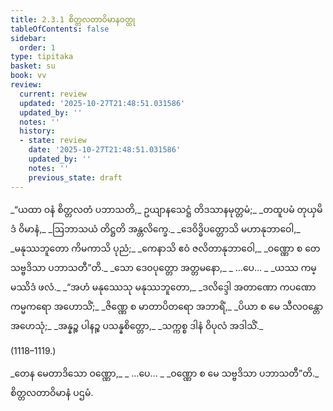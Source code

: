 ```yaml
---
title: 2.3.1 စိတ္တလတာဝိမာနဝတ္ထု
tableOfContents: false
sidebar:
  order: 1
type: tipitaka
basket: su
book: vv
review:
  current: review
  updated: '2025-10-27T21:48:51.031586'
  updated_by: ''
  notes: ''
  history:
  - state: review
    date: '2025-10-27T21:48:51.031586'
    updated_by: ''
    notes: ''
    previous_state: draft
---
```



<ReviewStatus review={frontmatter.review} showDetails={true} />

<HypothesisAnnotation frontmatter={frontmatter} />

<DynamicBreadcrumb />

<Division number="1114" book="vv" e="ch" v="19" p="103">

<Paragraph number="963" type="verses" book="vv">
_“ယထာ ဝနံ စိတ္တလတံ ပဘာသတိ,_  
ဥယျာနသေဋ္ဌံ တိဒသာနမုတ္တမံ;_  
_တထူပမံ တုယှမိဒံ ဝိမာနံ,_  
_ဩဘာသယံ တိဋ္ဌတိ အန္တလိက္ခေ._  

</Paragraph>

</Division>
<Division number="1115" book="vv" e="ch" v="19" p="103">

<Paragraph number="964" type="verses" book="vv">
_ဒေဝိဒ္ဓိပတ္တောသိ မဟာနုဘာဝေါ,_  
_မနုဿဘူတော ကိမကာသိ ပုညံ;_  
_ကေနာသိ ဧဝံ ဇလိတာနုဘာဝေါ,_  
_ဝဏ္ဏော စ တေ သဗ္ဗဒိသာ ပဘာသတီ”တိ._  

</Paragraph>

</Division>
<Division number="1116" book="vv" e="ch" v="19" p="103">

<Paragraph number="965" type="verses" book="vv">
_သော ဒေဝပုတ္တော အတ္တမနော,_  
_ …ပေ… _  
_ယဿ ကမ္မဿိဒံ ဖလံ._  

</Paragraph>

</Division>
<Division number="1117" book="vv" e="ch" v="19" p="103">

<Paragraph number="966" type="verses" book="vv">
_“အဟံ မနုဿေသု မနုဿဘူတော,_  
_ဒလိဒ္ဒေါ အတာဏော ကပဏော ကမ္မကရော အဟောသိံ;_  
_ဇိဏ္ဏေ စ မာတာပိတရော အဘာရိံ,_  
_ပိယာ စ မေ သီလဝန္တော အဟေသုံ;_  
_အန္နဉ္စ ပါနဉ္စ ပသန္နစိတ္တော,_  
_သက္ကစ္စ ဒါနံ ဝိပုလံ အဒါသိံ._  


(1118–1119.)
</Paragraph>

<Paragraph number="967" type="verses" book="vv">
_တေန မေတာဒိသော ဝဏ္ဏော,_  
_ …ပေ… _  
_ဝဏ္ဏော စ မေ သဗ္ဗဒိသာ ပဘာသတီ”တိ._  


</Paragraph>
</Division>

<Paragraph number="968" type="center" book="vv">
စိတ္တလတာဝိမာနံ ပဌမံ.
</Paragraph>